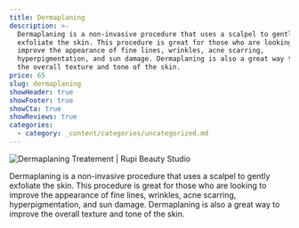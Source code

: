 ```yaml
---
title: Dermaplaning
description: >-
  Dermaplaning is a non-invasive procedure that uses a scalpel to gently
  exfoliate the skin. This procedure is great for those who are looking to
  improve the appearance of fine lines, wrinkles, acne scarring,
  hyperpigmentation, and sun damage. Dermaplaning is also a great way to improve
  the overall texture and tone of the skin.
price: 65
slug: dermaplaning
showHeader: true
showFooter: true
showCta: true
showReviews: true
categories:
  - category: _content/categories/uncategorized.md
---
```



![Dermaplaning Treatement | Rupi Beauty Studio](/uploads/services/dermaplaning.webp 'Dermaplaning Treatement | Rupi Beauty Studio')

Dermaplaning is a non-invasive procedure that uses a scalpel to gently exfoliate the skin. This procedure is great for those who are looking to improve the appearance of fine lines, wrinkles, acne scarring, hyperpigmentation, and sun damage. Dermaplaning is also a great way to improve the overall texture and tone of the skin.
